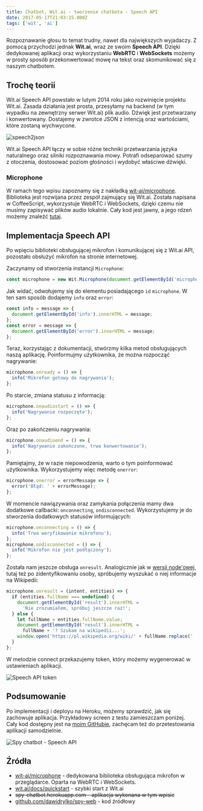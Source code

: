 ```yaml
---
title: Chatbot, Wit.ai - tworzenie chatbota - Speech API
date: 2017-05-17T21:03:15.000Z
tags: ['wit', 'ai']
---
```


Rozpoznawanie głosu to temat trudny, nawet dla największych wyjadaczy. Z pomocą przychodzi jednak **Wit.ai**, wraz ze swoim **Speech API**. Dzięki dedykowanej aplikacji oraz wykorzystaniu **WebRTC** i **WebSockets** możemy w prosty sposób przekonwertować mowę na tekst oraz skomunikować się z naszym chatbotem.

## Trochę teorii

Wit.ai Speech API powstało w lutym 2014 roku jako rozwinięcie projektu Wit.ai. Zasada działania jest prosta, przesyłamy na backend (w tym wypadku na zewnętrzny serwer Wit.ai) plik audio. Dźwięk jest przetwarzany i konwertowany. Dostajemy w zwrotce JSON z intencją oraz wartościami, które zostaną wychwycone.

![speech2json](./speech2json.png)

Wit.ai Speech API łączy w sobie różne techniki przetwarzania języka naturalnego oraz silniki rozpoznawania mowy. Potrafi odseparować szumy z otoczenia, dostosować poziom głośności i wydobyć właściwe dźwięki.

### Microphone

W ramach tego wpisu zapoznamy się z nakładką [wit-ai/microphone](https://github.com/wit-ai/microphone). Biblioteka jest rozwijana przez zespół zajmujący się Wit.ai. Została napisana w CoffeeScript, wykorzystuje WebRTC i WebSockets, dzięki czemu nie musimy zapisywać plików audio lokalnie. Cały kod jest jawny, a jego rdzeń możemy znaleźć [tutaj](https://github.com/wit-ai/microphone/blob/master/app/coffee/microphone.coffee).

## Implementacja Speech API

Po wpięciu biblioteki obsługującej mikrofon i komunikującej się z Wit.ai API, pozostało obsłużyć mikrofon na stronie internetowej.

Zaczynamy od stworzenia instancji `Microphone`:

```javascript
const microphone = new Wit.Microphone(document.getElementById('microphone'));
```

Jak widać, odwołujemy się do elementu posiadającego `id` `microphone`. W ten sam sposób dodajemy `info` oraz `error`:

```javascript
const info = message => {
  document.getElementById('info').innerHTML = message;
};
const error = message => {
  document.getElementById('error').innerHTML = message;
};
```

Teraz, korzystając z dokumentacji, stwórzmy kilka metod obsługujących naszą aplikację. Poinformujmy użytkownika, że można rozpocząć nagrywanie:

```javascript
microphone.onready = () => {
  info('Mikrofon gotowy do nagrywania');
};
```

Po starcie, zmiana statusu z informacją:

```javascript
microphone.onaudiostart = () => {
  info('Nagrywanie rozpoczęte');
};
```

Oraz po zakończeniu nagrywania:

```javascript
microphone.onaudioend = () => {
  info('Nagrywanie zakończone, trwa konwertowanie');
};
```

Pamiętajmy, że w razie niepowodzenia, warto o tym poinformować użytkownika. Wykorzystujemy więc metodę `onerror`:

```javascript
microphone.onerror = errorMessage => {
  error('Błąd: ' + errorMessage);
};
```

W momencie nawiązywania oraz zamykania połączenia mamy dwa dodatkowe callbacki: `onconnecting`, `ondisconnected`. Wykorzystujemy je do stworzenia dodatkowych statusów informujących:

```javascript
microphone.onconnecting = () => {
  info('Trwa weryfikowanie mikrofonu');
};
microphone.ondisconnected = () => {
  info('Mikrofon nie jest podłączony');
};
```

Została nam jeszcze obsługa `onresult`. Analogicznie jak w [wersji node'owej](/chatbot-wit-ai-tworzenie-chatbota-wit-node-js-sdk/), tutaj też po zidentyfikowaniu osoby, spróbujemy wyszukać o niej informacje na Wikipedii:

```javascript
microphone.onresult = (intent, entities) => {
  if (entities.fullName === undefined) {
    document.getElementById('result').innerHTML =
      'Nie zrozumiałem, spróbuj jeszcze raz!';
  } else {
    let fullName = entities.fullName.value;
    document.getElementById('result').innerHTML =
      fullName + '? Szukam na wikipedii...';
    window.open('https://pl.wikipedia.org/wiki/' + fullName.replace(' ', '_'));
  }
};
```

W metodzie connect przekazujemy token, który możemy wygenerować w ustawieniach aplikacji.

![Speech API token](./Zrzut-ekranu-2017-05-17-o-22.28.47.png)

## Podsumowanie

Po implementacji i deployu na Heroku, możemy sprawdzić, jak się zachowuje aplikacja. Przykładowy screen z testu zamieszczam poniżej. Cały kod dostępny jest na [moim GitHubie](https://github.com/dawidrylko/spy-web), zachęcam też do przetestowania aplikacji samodzielnie.

![Spy chatbot - Speech API](./Zrzut-ekranu-2017-05-17-o-22.44.56.png)

## Źródła

- [wit-ai/microphone](https://github.com/wit-ai/microphone) - dedykowana biblioteka obsługująca mikrofon w przeglądarce. Oparta na WebRTC i WebSockets.
- [wit.ai/docs/quickstart](https://wit.ai/docs/quickstart) - szybki start z Wit.ai
- ~~spy-chatbot.herokuapp.com - aplikacja wykonana w tym wpisie~~
- [github.com/dawidrylko/spy-web](https://github.com/dawidrylko/spy-web) - kod źródłowy
